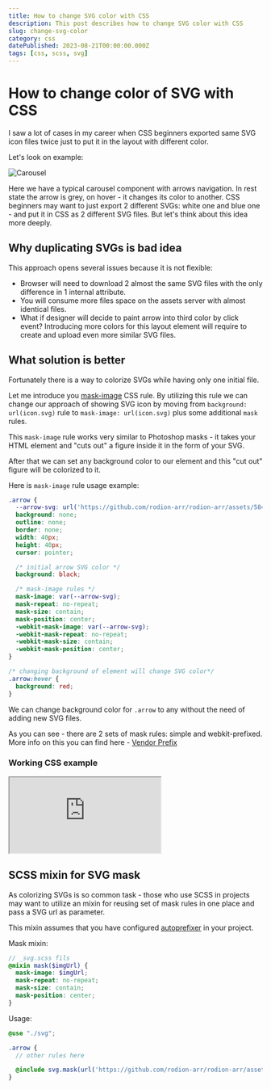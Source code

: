 ```yaml
---
title: How to change SVG color with CSS
description: This post describes how to change SVG color with CSS
slug: change-svg-color
category: css
datePublished: 2023-08-21T00:00:00.000Z
tags: [css, scss, svg]
---
```


# How to change color of SVG with CSS

I saw a lot of cases in my career when CSS beginners exported same SVG icon files twice just to put it in the layout with different color.

Let's look on example:

![Carousel](https://github.com/rodion-arr/rodion-arr/assets/5843270/a7342539-e35c-47a0-8243-f731f0e07df9 "Carousel example")

Here we have a typical carousel component with arrows navigation. In rest state the arrow is grey, on hover - it changes its color to another. CSS beginners may want to just export 2 different SVGs: white one and blue one - and put it in CSS as 2 different SVG files. But let's think about this idea more deeply.

## Why duplicating SVGs is bad idea

This approach opens several issues because it is not flexible:

- Browser will need to download 2 almost the same SVG files with the only difference in 1 internal attribute.
- You will consume more files space on the assets server with almost identical files.
- What if designer will decide to paint arrow into third color by click event? Introducing more colors for this layout element will require to create and upload even more similar SVG files.

## What solution is better

Fortunately there is a way to colorize SVGs while having only one initial file.

Let me introduce you <a href="https://developer.mozilla.org/en-US/docs/Web/CSS/mask-image" target="_blank">mask-image</a> CSS rule. By utilizing this rule we can change our approach of showing SVG icon by moving from `background: url(icon.svg)` rule to `mask-image: url(icon.svg)` plus some additional `mask` rules.

This `mask-image` rule works very similar to Photoshop masks - it takes your HTML element and "cuts out" a figure inside it in the form of your SVG.

After that we can set any background color to our element and this "cut out" figure will be colorized to it.

Here is `mask-image` rule usage example:

```css
.arrow {
  --arrow-svg: url('https://github.com/rodion-arr/rodion-arr/assets/5843270/0423a92c-1fe1-4dc5-a02e-cccdec646b00');
  background: none;
  outline: none;
  border: none;
  width: 40px;
  height: 40px;
  cursor: pointer;

  /* initial arrow SVG color */
  background: black;

  /* mask-image rules */
  mask-image: var(--arrow-svg);
  mask-repeat: no-repeat;
  mask-size: contain;
  mask-position: center;
  -webkit-mask-image: var(--arrow-svg);
  -webkit-mask-repeat: no-repeat;
  -webkit-mask-size: contain;
  -webkit-mask-position: center;
}

/* changing background of element will change SVG color*/
.arrow:hover {
  background: red;
}
```

We can change background color for `.arrow` to any without the need of adding new SVG files.

As you can see - there are 2 sets of mask rules: simple and webkit-prefixed. More info on this you can find here - <a href="https://developer.mozilla.org/en-US/docs/Glossary/Vendor_Prefix" target="_blank">Vendor Prefix</a>

### Working CSS example

<iframe src="https://stackblitz.com/edit/web-platform-rtswwh?embed=1&&file=index.html" style={{width: '100%', height: '500px'}}></iframe>

## SCSS mixin for SVG mask

As colorizing SVGs is so common task - those who use SCSS in projects may want to utilize an mixin for reusing set of mask rules in one place and pass a SVG url as parameter.

This mixin assumes that you have configured  <a href="https://www.npmjs.com/package/autoprefixer" target="_blank">autoprefixer</a> in your project.

Mask mixin:

```scss
// _svg.scss fils
@mixin mask($imgUrl) {
  mask-image: $imgUrl;
  mask-repeat: no-repeat;
  mask-size: contain;
  mask-position: center;
}
```

Usage:
```scss
@use "./svg";

.arrow {
  // other rules here

  @include svg.mask(url('https://github.com/rodion-arr/rodion-arr/assets/5843270/0423a92c-1fe1-4dc5-a02e-cccdec646b00'));
}
```
